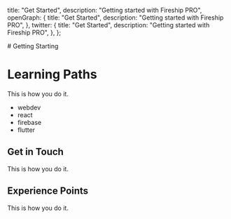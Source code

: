   title: "Get Started",
  description: "Getting started with Fireship PRO",
  openGraph: {
    title: "Get Started",
    description: "Getting started with Fireship PRO",
  },
  twitter: {
    title: "Get Started",
    description: "Getting started with Fireship PRO",
  },
};

<main className="container prose dark:prose-invert p-8">
  # Getting Starting

  # Learning Paths

  This is how you do it.

  - webdev
  - react
  - firebase
  - flutter

  ## Get in Touch

  This is how you do it.

  ## Experience Points

  This is how you do it.
</main>
